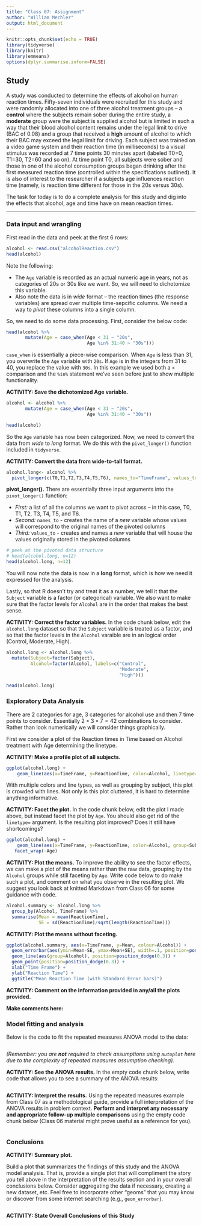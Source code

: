 ```yaml
---
title: "Class 07: Assignment"
author: "William Mechler"
output: html_document
---
```


```r
knitr::opts_chunk$set(echo = TRUE)
library(tidyverse)
library(knitr)
library(emmeans)
options(dplyr.summarise.inform=FALSE)
```

## Study

A study was conducted to determine the effects of alcohol on human reaction times. Fifty-seven individuals were recruited for this study and were randomly allocated into one of three alcohol treatment groups -- a **control** where the subjects remain sober during the entire study, a **moderate** group were the subject is supplied alcohol but is limited in such a way that their blood alcohol content remains under the legal limit to drive (BAC of 0.08) and a group that received a **high** amount of alcohol to which their BAC may exceed the legal limit for driving. Each subject was trained on a video game system and their reaction time (in milliseconds) to a visual stimulus was recorded at 7 time points 30 minutes apart (labeled T0=0, T1=30, T2=60 and so on). At time point T0, all subjects were sober and those in one of the alcohol consumption groups began drinking after the first measured reaction time (controlled within the specifications outlined). It is also of interest to the researcher if a subjects age influences reaction time (namely, is reaction time different for those in the 20s versus 30s).

The task for today is to do a complete analysis for this study and dig into the effects that alcohol, age and time have on mean reaction times.

----------------

### Data input and wrangling

First read in the data and peek at the first 6 rows:

```r
alcohol <- read.csv("alcoholReaction.csv")
head(alcohol)
```

Note the following:

* The `Age` variable is recorded as an actual numeric age in years, not as categories of 20s or 30s like we want.  So, we will need to dichotomize this variable. 
* Also note the data is in *wide* format -- the reaction times (the response variables) are spread over multiple time-sepcific columns. We need a way to *pivot* these columns into a single column. 

So, we need to do some data processing.  First, consider the below code:
```r
head(alcohol %>% 
       mutate(Age = case_when(Age < 31 ~ "20s",
                              Age %in% 31:40 ~ "30s")))
```

`case_when` is essentially a piece-wise comparison. When `Age` is less than 31, you overwrite the `Age` variable with `20s`. If `Age` is in the integers from 31 to 40, you replace the value with `30s`. In this example we used both a `<` comparison and the `%in%` statement we've seen before just to show multiple functionality.

**ACTIVITY: Save the dichotomized Age variable.**

```r
alcohol <- alcohol %>% 
       mutate(Age = case_when(Age < 31 ~ "20s",
                              Age %in% 31:40 ~ "30s"))

head(alcohol)
```

So the `Age` variable has now been categorized. Now, we need to convert the data from *wide* to *long* format. We do this with the `pivot_longer()` function included in `tidyverse`. 

**ACTIVITY: Convert the data from wide-to-tall format.**

```r
alcohol.long<- alcohol %>%
  pivot_longer(c(T0,T1,T2,T3,T4,T5,T6), names_to="TimeFrame", values_to="ReactionTime")

```

**pivot_longer().** There are essentially three input arguments into the `pivot_longer()` function:

* *First:* a list of all the columns we want to pivot across -- in this case, T0, T1, T2, T3, T4, T5, and T6.
* *Second:* `names_to` - creates the name of a *new* variable whose values will correspond to the original names of the pivoted columns
* *Third:* `values_to` - creates and names a *new* variable that will house the values originally stored in the pivoted columns

```r
# peek at the pivoted data structure
# head(alcohol.long, n=12)
head(alcohol.long, n=12)
```

You will now note the data is now in a **long** format, which is how we need it expressed for the analysis.

Lastly, so that R doesn't try and treat it as a number, we tell it that the `Subject` variable is a factor (or categorical) variable. We also want to make sure that the factor levels for `Alcohol` are in the order that makes the best sense. 

**ACTIVITY: Correct the factor variables.** In the code chunk below, edit the `alcohol.long` dataset so that the `Subject` variable is treated as a factor, and so that the factor levels in the `Alcohol` varaible are in an logical order (Control, Moderate, High).

```r
alcohol.long <- alcohol.long %>%
  mutate(Subject=factor(Subject),
         Alcohol=factor(Alcohol, labels=c("Control",
                                          "Moderate",
                                          "High")))

head(alcohol.long)
```

### Exploratory Data Analysis

There are 2 categories for age, 3 categories for alcohol use and then 7 time points to consider. Essentially $2\times 3\times 7 = 42$ combinations to consider. Rather than look numerically we will consider things graphically.

First we consider a plot of the Reaction times in Time based on Alcohol treatment with Age determining the linetype.

**ACTIVITY: Make a profile plot of all subjects.**

```r
ggplot(alcohol.long) +
    geom_line(aes(x=TimeFrame, y=ReactionTime, color=Alcohol, linetype=Age, group=Subject)) 
```

With multiple colors and line types, as well as grouping by subject, this plot is crowded with lines. Not only is this plot cluttered, it is hard to determine anything informative.  

**ACTIVITY: Facet the plot.**  In the code chunk below, edit the plot I made above, but instead facet the plot by `Age`. You should also get rid of the `linetype=` argument. Is the resulting plot improved?  Does it still have shortcomings?

```r
ggplot(alcohol.long) +
    geom_line(aes(x=TimeFrame, y=ReactionTime, color=Alcohol, group=Subject)) +
   facet_wrap(~Age)
```

**ACTIVITY: Plot the means.**  To improve the ability to see the factor effects, we can make a plot of the means rather than the raw data, grouping by the `Alcohol` groups while still faceting by `Age`.  Write code below to do make such a plot, and comment on what you observe in the resulting plot.  We suggest you look back at knitted Markdown from Class 06 for some guidance with code.

```r
alcohol.summary <- alcohol.long %>%
  group_by(Alcohol, TimeFrame) %>%
  summarise(Mean = mean(ReactionTime),
            SE = sd(ReactionTime)/sqrt(length(ReactionTime)))
```

**ACTIVITY: Plot the means without faceting.**

```r
ggplot(alcohol.summary, aes(x=TimeFrame, y=Mean, colour=Alcohol)) + 
  geom_errorbar(aes(ymin=Mean-SE, ymax=Mean+SE), width=.1, position=position_dodge(0.3)) +
  geom_line(aes(group=Alcohol), position=position_dodge(0.3)) +
  geom_point(position=position_dodge(0.3)) +
  xlab("Time Frame") +
  ylab("Reaction Time") +
  ggtitle("Mean Reaction Time (with Standard Error bars)")
```

**ACTIVITY: Comment on the information provided in any/all the plots provided.**

**Make comments here:**


### Model fitting and analysis

Below is the code to fit the repeated measures ANOVA model to the data:

```r
```

*(Remember: you are <b>not</b> required to check assumptions using `autoplot` here due to the complexity of repeated measures assumption checking).*

**ACTIVITY: See the ANOVA results.** In the empty code chunk below, write code that allows you to see a summary of the ANOVA results:

```r

```

**ACTIVITY: Interpret the results.**  Using the repeated measures example from Class 07 as a methodological guide, provide a full interpretation of the ANOVA results in problem context.  **Perform and interpret any necessary and appropriate follow-up multiple comparisons** using the empty code chunk below (Class 06 material might prove useful as a reference for you).

```r

```

### Conclusions

**ACTIVITY: Summary plot.**

Build a plot that summarizes the findings of this study and the ANOVA model analysis. That is, provide a single plot that will compliment the story you tell above in the interpretation of the results section and in your overall conclusions below.  Consider aggregating the data if necessary, creating a new dataset, etc. Feel free to incorporate other "geoms" that you may know or discover from some internet searching (e.g., `geom_errorbar`).

```r

```

**ACTIVITY: State Overall Conclusions of this Study**


